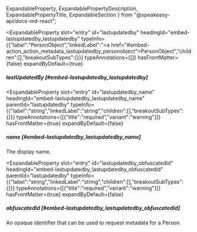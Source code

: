   ExpandableProperty,
  ExpandablePropertyDescription,
  ExpandablePropertyTitle,
  ExpandableSection
} from "@speakeasy-api/docs-md-react";

<ExpandableSection>

<ExpandableProperty
  slot="entry"
  id="lastupdatedby"
  headingId="embed-lastupdatedby_lastupdatedby"
  typeInfo={{"label":"PersonObject","linkedLabel":"<a href=\"#embed-action_action_metadata_lastupdatedby_personobject\">PersonObject</a>","children":[],"breakoutSubTypes":{}}}
  typeAnnotations={[]}
  hasFrontMatter={false}
  expandByDefault={true}
>

<ExpandablePropertyTitle slot="title">

##### lastUpdatedBy [#embed-lastupdatedby_lastupdatedby]

</ExpandablePropertyTitle>

</ExpandableProperty>

<ExpandableProperty
  slot="entry"
  id="lastupdatedby_name"
  headingId="embed-lastupdatedby_lastupdatedby_name"
  parentId="lastupdatedby"
  typeInfo={{"label":"string","linkedLabel":"string","children":[],"breakoutSubTypes":{}}}
  typeAnnotations={[{"title":"required","variant":"warning"}]}
  hasFrontMatter={true}
  expandByDefault={false}
>

<ExpandablePropertyTitle slot="title">

##### name [#embed-lastupdatedby_lastupdatedby_name]

</ExpandablePropertyTitle>

<ExpandablePropertyDescription slot="description">

The display name.

</ExpandablePropertyDescription>

</ExpandableProperty>

<ExpandableProperty
  slot="entry"
  id="lastupdatedby_obfuscatedId"
  headingId="embed-lastupdatedby_lastupdatedby_obfuscatedid"
  parentId="lastupdatedby"
  typeInfo={{"label":"string","linkedLabel":"string","children":[],"breakoutSubTypes":{}}}
  typeAnnotations={[{"title":"required","variant":"warning"}]}
  hasFrontMatter={true}
  expandByDefault={false}
>

<ExpandablePropertyTitle slot="title">

##### obfuscatedId [#embed-lastupdatedby_lastupdatedby_obfuscatedid]

</ExpandablePropertyTitle>

<ExpandablePropertyDescription slot="description">

An opaque identifier that can be used to request metadata for a Person.

</ExpandablePropertyDescription>

</ExpandableProperty>

</ExpandableSection>